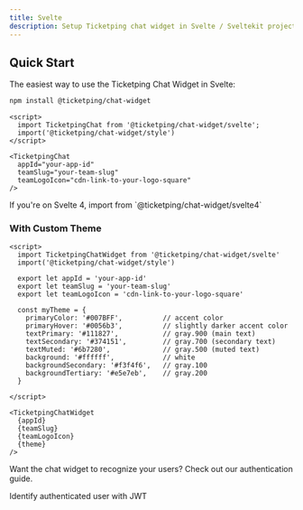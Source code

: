 ```yaml
---
title: Svelte
description: Setup Ticketping chat widget in Svelte / Sveltekit projects
---
```


## Quick Start

The easiest way to use the Ticketping Chat Widget in Svelte:

```bash
npm install @ticketping/chat-widget
```

```svelte
<script>
  import TicketpingChat from '@ticketping/chat-widget/svelte';
  import('@ticketping/chat-widget/style')
</script>

<TicketpingChat
  appId="your-app-id"
  teamSlug="your-team-slug"
  teamLogoIcon="cdn-link-to-your-logo-square"
/>
```

<Callout>
If you're on Svelte 4, import from `@ticketping/chat-widget/svelte4`
</Callout>

### With Custom Theme

```svelte
<script>
  import TicketpingChatWidget from '@ticketping/chat-widget/svelte'
  import('@ticketping/chat-widget/style')

  export let appId = 'your-app-id'
  export let teamSlug = 'your-team-slug'
  export let teamLogoIcon = 'cdn-link-to-your-logo-square'

  const myTheme = {
    primaryColor: '#007BFF',          // accent color
    primaryHover: '#0056b3',          // slightly darker accent color
    textPrimary: '#111827',           // gray.900 (main text)
    textSecondary: '#374151',         // gray.700 (secondary text)
    textMuted: '#6b7280',             // gray.500 (muted text)
    background: '#ffffff',            // white
    backgroundSecondary: '#f3f4f6',   // gray.100
    backgroundTertiary: '#e5e7eb',    // gray.200
  }

</script>

<TicketpingChatWidget
  {appId}
  {teamSlug}
  {teamLogoIcon}
  {theme}
/>

```

Want the chat widget to recognize your users? Check out our authentication guide.

<Cards>
  <Card title="Authentication in Chat widget" href="/docs/authentication">
    Identify authenticated user with JWT
  </Card>
</Cards>
